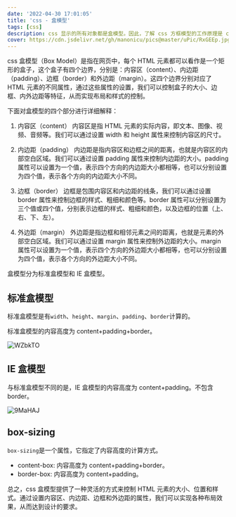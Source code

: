 ```yaml
---
date: '2022-04-30 17:01:05'
title: 'css - 盒模型'
tags: [css]
description: css 显示的所有对象都是盒模型。因此，了解 css 方框模型的工作原理是 css 的核心基础。
cover: https://cdn.jsdelivr.net/gh/manonicu/pics@master/uPic/RxGEEp.jpg
---
```


css 盒模型（Box Model）是指在网页中，每个 HTML 元素都可以看作是一个矩形的盒子，这个盒子有四个边界，分别是：内容区（content）、内边距（padding）、边框（border）和外边距（margin）。这四个边界分别对应了 HTML 元素的不同属性，通过这些属性的设置，我们可以控制盒子的大小、边框、内外边距等特征，从而实现布局和样式的控制。

下面对盒模型的四个部分进行详细解释：

1. 内容区（content）
   内容区是指 HTML 元素的实际内容，即文本、图像、视频、音频等。我们可以通过设置 width 和 height 属性来控制内容区的尺寸。

2. 内边距（padding）
   内边距是指内容区和边框之间的距离，也就是内容区的内部空白区域。我们可以通过设置 padding 属性来控制内边距的大小。padding 属性可以设置为一个值，表示四个方向的内边距大小都相等，也可以分别设置为四个值，表示各个方向的内边距大小不同。

3. 边框（border）
   边框是包围内容区和内边距的线条，我们可以通过设置 border 属性来控制边框的样式、粗细和颜色等。border 属性可以分别设置为三个值或四个值，分别表示边框的样式、粗细和颜色，以及边框的位置（上、右、下、左）。

4. 外边距（margin）
   外边距是指边框和相邻元素之间的距离，也就是元素的外部空白区域。我们可以通过设置 margin 属性来控制外边距的大小。margin 属性可以设置为一个值，表示四个方向的外边距大小都相等，也可以分别设置为四个值，表示各个方向的外边距大小不同。

盒模型分为标准盒模型和 IE 盒模型。

## 标准盒模型

标准盒模型是有`width`、`height`、`margin`、`padding`、`border`计算的。

标准盒模型的内容高度为 content+padding+border。

![WZbkTO](https://cdn.jsdelivr.net/gh/manonicu/pics@master/uPic/WZbkTO.jpg)

## IE 盒模型

与标准盒模型不同的是，IE 盒模型的内容高度为 content+padding。不包含 border。

![9MaHAJ](https://cdn.jsdelivr.net/gh/manonicu/pics@master/uPic/9MaHAJ.jpg)

## box-sizing

`box-sizing`是一个属性，它指定了内容高度的计算方式。

- content-box: 内容高度为 content+padding+border。
- border-box: 内容高度为 content+padding。

总之，css 盒模型提供了一种灵活的方式来控制 HTML 元素的大小、位置和样式。通过设置内容区、内边距、边框和外边距的属性，我们可以实现各种布局效果，从而达到设计的要求。
